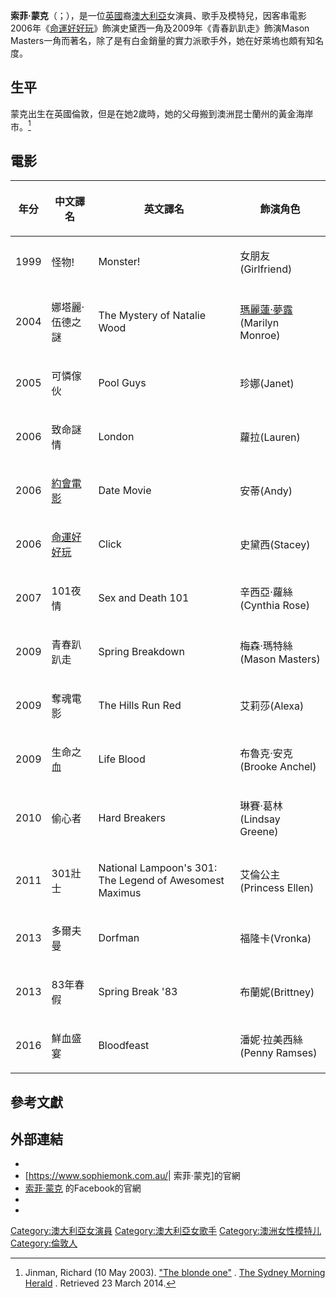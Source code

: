 {{藝人
|英文名=Sophie Monk
|語言=[[英語|英語]]
|代表作=《[[命運好好玩_(電影)|命運好好玩]]》、《青春趴趴走》
|type=女演員
|name=索菲·蒙克
|image=	File:Sophie Monk (25446230810).jpg
|图片简介=索菲·蒙克2016年
|birth_name=
|国籍={{UK}}
|birth_date={{Birth_date_and_age|1979|12|14}}
|birth_place=[[英國|英國]][[倫敦|倫敦]]
|years_active=1999年至今
|职业=演員、歌手及模特兒
|imdb=0598241
|網站 = http://www.sophiemonk.com.au/
}}
'''索菲·蒙克'''（{{lang-en|'''Sophie Monk'''}}；{{bd|1979年|12月14日}}），是一位[[英國|英國]]裔[[澳大利亞|澳大利亞]]女演員、歌手及模特兒，因客串電影2006年《[[命運好好玩_(電影)|命運好好玩]]》飾演史黛西一角及2009年《青春趴趴走》飾演Mason Masters一角而著名，除了是有白金銷量的實力派歌手外，她在好萊塢也頗有知名度。
{{Commons category|Sophie Monk}}

==生平==
蒙克出生在英國倫敦，但是在她2歲時，她的父母搬到澳洲昆士蘭州的黃金海岸市。<ref>Jinman, Richard (10 May 2003). [http://www.smh.com.au/articles/2003/05/09/1052280432668.html "The blonde one"] {{Wayback|url=http://www.smh.com.au/articles/2003/05/09/1052280432668.html |date=20170909095518 }}. [https://en.wikipedia.org/wiki/The_Sydney_Morning_Herald The Sydney Morning Herald] {{Wayback|url=https://en.wikipedia.org/wiki/The_Sydney_Morning_Herald |date=20210415000310 }}. Retrieved 23 March 2014.</ref>
==電影==
{| class="wikitable"
! 年分
! 中文譯名 
! 英文譯名
! 飾演角色
|-
|1999
|怪物!
|Monster!
|女朋友(Girlfriend)
|-
|2004
|娜塔麗·伍德之謎
|The Mystery of Natalie Wood
|[[瑪麗蓮·夢露|瑪麗蓮·夢露]](Marilyn Monroe)
|-
|2005
|可憐傢伙
|Pool Guys
|珍娜(Janet)
|-
|2006
|致命謎情
|London
|蘿拉(Lauren)
|-
|2006
|[[約會電影|約會電影]]
|Date Movie
|安蒂(Andy)
|-
|2006
|[[命運好好玩_(電影)|命運好好玩]] 
|Click
|史黛西(Stacey)
|-
|2007 
|101夜情
|Sex and Death 101
|辛西亞·蘿絲(Cynthia Rose)
|-
|2009
|青春趴趴走
|Spring Breakdown 
|梅森·瑪特絲(Mason Masters)
|-
|2009
|奪魂電影
|The Hills Run Red
|艾莉莎(Alexa)
|-
|2009
|生命之血
|Life Blood
|布魯克·安克(Brooke Anchel)
|-
|2010
|偷心者
|Hard Breakers
|琳賽·葛林(Lindsay Greene)
|-
|2011
|301壯士
|National Lampoon's 301: The Legend of Awesomest Maximus
|艾倫公主(Princess Ellen)
|-
|2013
|多爾夫曼
|Dorfman
|福隆卡(Vronka)
|-
|2013
|83年春假
|Spring Break '83
|布蘭妮(Brittney)
|-
|2016
|鮮血盛宴
|Bloodfeast
|潘妮·拉美西絲(Penny Ramses)
|}
== 參考文獻 ==
{{reflist}}

== 外部連結 ==
* {{IMDb name|0598241}}
* [https://www.sophiemonk.com.au/| 索菲·蒙克]{{dead link|date=2018年4月 |bot=InternetArchiveBot |fix-attempted=yes }}的官網
* [https://www.facebook.com/sophiemonkofficial/ 索菲·蒙克] {{Wayback|url=https://www.facebook.com/sophiemonkofficial/ |date=20210516132507 }}的Facebook的官網
* {{twitter|sophiemonk}}
* {{Instagram|sophiemonk}}

{{Authority control}}
{{DEFAULTSORT:Monk}}
[[Category:澳大利亞女演員|Category:澳大利亞女演員]]
[[Category:澳大利亞女歌手|Category:澳大利亞女歌手]]
[[Category:澳洲女性模特儿|Category:澳洲女性模特儿]]
[[Category:倫敦人|Category:倫敦人]]